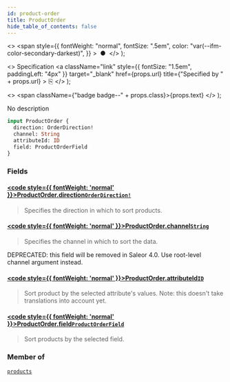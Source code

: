 ```yaml
---
id: product-order
title: ProductOrder
hide_table_of_contents: false
---
```


  <>
    <span
      style={{
        fontWeight: "normal",
        fontSize: ".5em",
        color: "var(--ifm-color-secondary-darkest)",
      }}
    >
      &nbsp;●&nbsp;
    </span>
  </>
);

  <>
    Specification
    <a
      className="link"
      style={{ fontSize: "1.5em", paddingLeft: "4px" }}
      target="\_blank"
      href={props.url}
      title={"Specified by " + props.url}
    >
      ⎘
    </a>
  </>
);

  <>
    <span className={"badge badge--" + props.class}>{props.text}</span>
  </>
);

No description

```graphql
input ProductOrder {
  direction: OrderDirection!
  channel: String
  attributeId: ID
  field: ProductOrderField
}
```

### Fields

#### [<code style={{ fontWeight: 'normal' }}>ProductOrder.<b>direction</b></code>](#)<Bullet />[`OrderDirection!`](../../../api-reference/miscellaneous/enums/order-direction) <Badge class="secondary" text="non-null"/> <Badge class="secondary" text="enum"/>

> Specifies the direction in which to sort products.

#### [<code style={{ fontWeight: 'normal' }}>ProductOrder.<b>channel</b></code>](#)<Bullet />[`String`](../../../api-reference/miscellaneous/scalars/string) <Badge class="secondary" text="scalar"/>

> Specifies the channel in which to sort the data.

DEPRECATED: this field will be removed in Saleor 4.0. Use root-level channel argument instead.

>

#### [<code style={{ fontWeight: 'normal' }}>ProductOrder.<b>attributeId</b></code>](#)<Bullet />[`ID`](../../../api-reference/miscellaneous/scalars/id) <Badge class="secondary" text="scalar"/>

> Sort product by the selected attribute's values.
> Note: this doesn't take translations into account yet.

#### [<code style={{ fontWeight: 'normal' }}>ProductOrder.<b>field</b></code>](#)<Bullet />[`ProductOrderField`](../../../api-reference/products/enums/product-order-field) <Badge class="secondary" text="enum"/>

> Sort products by the selected field.

### Member of

[`products`](../../../api-reference/products/queries/products) <Badge class="secondary" text="query"/>
